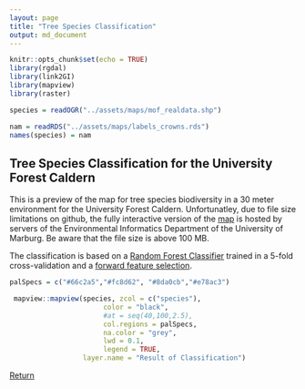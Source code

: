 ```yaml
---
layout: page
title: "Tree Species Classification"
output: md_document
---
```


```r
knitr::opts_chunk$set(echo = TRUE)
library(rgdal)
library(link2GI)
library(mapview)
library(raster)

species = readOGR("../assets/maps/mof_realdata.shp")

nam = readRDS("../assets/maps/labels_crowns.rds")
names(species) = nam

```


## Tree Species Classification for the University Forest Caldern
This is a preview of the map for tree species biodiversity in a 30 meter environment for the University Forest Caldern.
Unfortunatley, due to file size limitations on github, the fully interactive version of the [map](http://seminar.environmentalinformatics-marburg.de/Seminar_RS/biodiversity30.html) is hosted by servers of the Environmental Informatics Department of the University of Marburg. Be aware that the file size is above 100 MB.

The classification is based on a [Random Forest Classifier](https://github.com/GeoMOER-Students-Space/mpg-envinfosys-teams-2018-rs_18_axmideda/blob/master/src/010_rf_classification.R) trained in a 5-fold cross-validation and a [forward feature selection](rf.html).


```r
palSpecs = c("#66c2a5","#fc8d62", "#8da0cb","#e78ac3")

 mapview::mapview(species, zcol = c("species"),
                       color = "black",
                       #at = seq(40,100,2.5),
                       col.regions = palSpecs,
                       na.color = "grey",
                       lwd = 0.1,
                       legend = TRUE,
                  layer.name = "Result of Classification")

```
[Return](https://goergen95.github.io/mof_caldern.github.io/)

